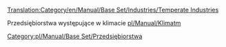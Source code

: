 [[Translation:Category/en/Manual/Base Set/Industries/Temperate Industries]]


Przedsiębiorstwa występujące w klimacie [[pl/Manual/Klimat]]m
[[Category:pl/Manual/Base Set/Przedsiębiorstwa]]